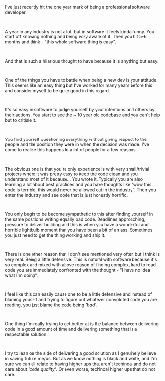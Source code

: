 
<Layout>
<BlogHeader
  title="One year in software"
  date="TBD"
  author="Lachlan Stephan"
  headMeta="One year in software"
/>

I've just recently hit the one year mark of being a professional software developer.   

<br />

A year in any industry is not a lot, but in software it feels kinda funny. You start off knowing nothing and being *very* aware of it. Then you hit 5-6 months and think - "this whole software thing is easy".

<br />

And that is such a hilarious thought to have because it is anything but easy.

<br />
 
One of the things you have to battle when being a new dev is your attitude. This seems like an easy thing but I've worked for many years before this and consider myself to be quite good in this regard. 
  
<br />
 
It's so easy in software to judge yourself by your intentions and others by their actions. You start to see the ~ 10 year old codebase and you can't help but to critisie it. 

<br />

You find yourself questioning everything without giving respect to the people and the position they were in when the decision was made. I've come to realise this happens to a lot of people for a few reasons. 

<br />

The obvious one is that you're only experience is with very small/trivial projects where it was pretty easy to keep the code clean and you understand most of it because... You wrote it. Typically you are also learning a lot about best practices and you have thoughts like "wow this code is terrible, this would never be allowed out in the industry". Then you enter the industry and see code that is just honestly horrific.

<br />

You only begin to be become sympathetic to this after finding yourself in the same positions writing equally bad code. Deadlines approaching, pressure to deliver building and this is when you have a wonderful and horrible lightbulb moment that you have been a bit of an ass. Sometimes you just need to get the thing working and ship it.

<br />

There is one other reason that I don't see mentioned very often but I think is very real. Being a little defensive. This is natural with software because it's so complex and mixed with above reason of finding complex, hard to read code you are immediately confronted with the thought - "I have no idea what I'm doing". 

<br />
 
I feel like this can easily cause one to be a little defensive and instead of blaming youself and trying to figure out whatever convoluted code you are reading, you just blame the code being *'bad'*. 

<br />

One thing I'm really trying to get better at is the balance between delivering code in a good amount of time and delivering something that is a respectable solution. 

<br />

I try to lean on the side of delivering a good solution as I genuinely believe in saving future me/us. But as we know nothing is black and white, and I'm sure we can all relate to having higher ups that aren't techincal and do not care about *'code quality'*. Or even worse, techincal higher ups that do not care.

<br />



</Layout>
